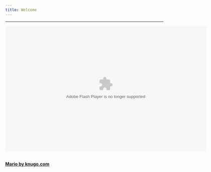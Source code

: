 ```yaml
---
title: Welcome
---
```


***

<div align="center">
<object width="640" height="480"><param name="movie" value="http://www.embeddablegames.net/embedgames/superflashmariobros.swf"><param name="quality" value="high"><embed src="http://www.embeddablegames.net/embedgames/superflashmariobros.swf" quality="high" width="640" height="400" type="application/x-shockwave-flash" pluginspage= "http://www.macromedia.com/go/getflashplayer"></embed></object><br/><a href="http://www.knugo.com/games/Mario_Games"><strong>Mario by knugo.com</strong></a>
</div>
<p>